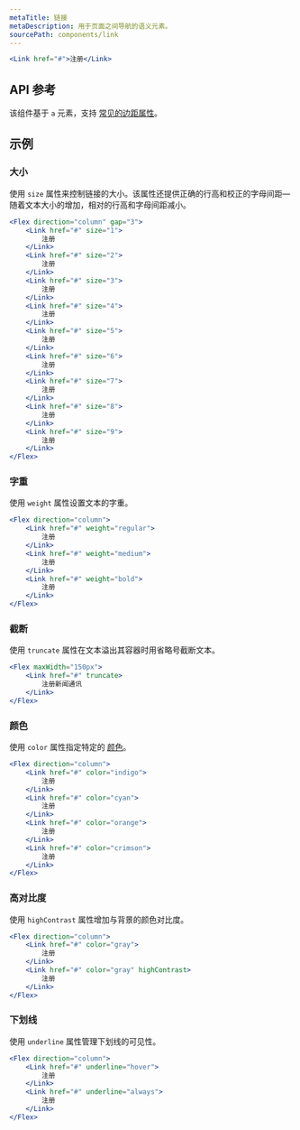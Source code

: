 ```yaml
---
metaTitle: 链接
metaDescription: 用于页面之间导航的语义元素。
sourcePath: components/link
---
```


```jsx live=true
<Link href="#">注册</Link>
```

## API 参考

该组件基于 `a` 元素，支持 [常见的边距属性](/themes/docs/overview/layout#margin-props)。

<ThemesPropsTable defs="linkPropDefs" />

## 示例

### 大小

使用 `size` 属性来控制链接的大小。该属性还提供正确的行高和校正的字母间距—随着文本大小的增加，相对的行高和字母间距减小。

```jsx live=true scroll=true
<Flex direction="column" gap="3">
	<Link href="#" size="1">
		注册
	</Link>
	<Link href="#" size="2">
		注册
	</Link>
	<Link href="#" size="3">
		注册
	</Link>
	<Link href="#" size="4">
		注册
	</Link>
	<Link href="#" size="5">
		注册
	</Link>
	<Link href="#" size="6">
		注册
	</Link>
	<Link href="#" size="7">
		注册
	</Link>
	<Link href="#" size="8">
		注册
	</Link>
	<Link href="#" size="9">
		注册
	</Link>
</Flex>
```

### 字重

使用 `weight` 属性设置文本的字重。

```jsx live="true"
<Flex direction="column">
	<Link href="#" weight="regular">
		注册
	</Link>
	<Link href="#" weight="medium">
		注册
	</Link>
	<Link href="#" weight="bold">
		注册
	</Link>
</Flex>
```

### 截断

使用 `truncate` 属性在文本溢出其容器时用省略号截断文本。

```jsx live=true line=2
<Flex maxWidth="150px">
	<Link href="#" truncate>
		注册新闻通讯
	</Link>
</Flex>
```

### 颜色

使用 `color` 属性指定特定的 [颜色](/themes/docs/theme/color)。

```jsx live=true scroll=true
<Flex direction="column">
	<Link href="#" color="indigo">
		注册
	</Link>
	<Link href="#" color="cyan">
		注册
	</Link>
	<Link href="#" color="orange">
		注册
	</Link>
	<Link href="#" color="crimson">
		注册
	</Link>
</Flex>
```

### 高对比度

使用 `highContrast` 属性增加与背景的颜色对比度。

```jsx live=true scroll=true
<Flex direction="column">
	<Link href="#" color="gray">
		注册
	</Link>
	<Link href="#" color="gray" highContrast>
		注册
	</Link>
</Flex>
```

### 下划线

使用 `underline` 属性管理下划线的可见性。

```jsx live="true" scroll=true
<Flex direction="column">
	<Link href="#" underline="hover">
		注册
	</Link>
	<Link href="#" underline="always">
		注册
	</Link>
</Flex>
```